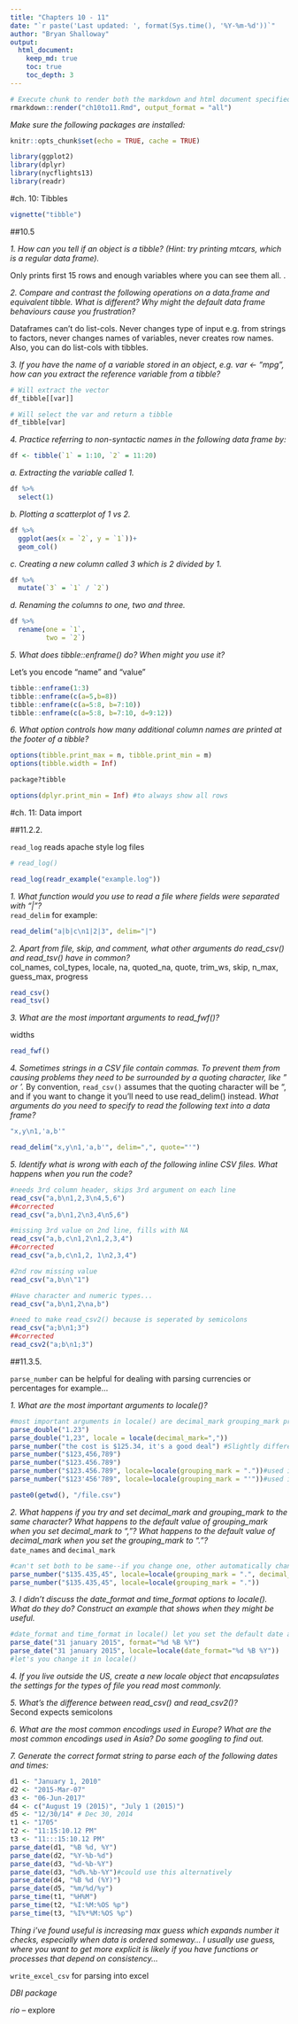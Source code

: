 ```yaml
---
title: "Chapters 10 - 11"
date: "`r paste('Last updated: ', format(Sys.time(), '%Y-%m-%d'))`"
author: "Bryan Shalloway"
output: 
  html_document:
    keep_md: true
    toc: true
    toc_depth: 3
---
```



```r
# Execute chunk to render both the markdown and html document specified in the YAML header.
rmarkdown::render("ch10to11.Rmd", output_format = "all")
```

*Make sure the following packages are installed:*  

```r
knitr::opts_chunk$set(echo = TRUE, cache = TRUE)

library(ggplot2)
library(dplyr)
library(nycflights13)
library(readr)
```

#ch. 10: Tibbles

```r
vignette("tibble")
```


##10.5

*1. How can you tell if an object is a tibble? (Hint: try printing mtcars, which is a regular data frame).*  
  
Only prints first 15 rows and enough variables where you can see them all. .


*2. Compare and contrast the following operations on a data.frame and equivalent tibble. What is different? Why might the default data frame behaviours cause you frustration?*  
  
Dataframes can't do list-cols. Never changes type of input e.g. from strings to factors, never changes names of variables, never creates row names. Also, you can do list-cols with tibbles.  
  

*3. If you have the name of a variable stored in an object, e.g. var <- "mpg", how can you extract the reference variable from a tibble?*  
  
```r
# Will extract the vector
df_tibble[[var]]

# Will select the var and return a tibble
df_tibble[var]
```

*4. Practice referring to non-syntactic names in the following data frame by:*  
  
```r
df <- tibble(`1` = 1:10, `2` = 11:20)

```

*a. Extracting the variable called 1.*  
```r
df %>% 
  select(1)
```
  

*b. Plotting a scatterplot of 1 vs 2.*  
```r
df %>% 
  ggplot(aes(x = `2`, y = `1`))+
  geom_col()
```
 
*c. Creating a new column called 3 which is 2 divided by 1.*  
  
```r
df %>% 
  mutate(`3` = `1` / `2`) 
```

*d. Renaming the columns to one, two and three.*  
```r
df %>% 
  rename(one = `1`,
         two = `2`)

```
  

*5. What does tibble::enframe() do? When might you use it?*  

Let's you encode "name" and "value"
```r
tibble::enframe(1:3)
tibble::enframe(c(a=5,b=8))
tibble::enframe(c(a=5:8, b=7:10))
tibble::enframe(c(a=5:8, b=7:10, d=9:12))
```


*6. What option controls how many additional column names are printed at the footer of a tibble?*  
```r
options(tibble.print_max = n, tibble.print_min = m)
options(tibble.width = Inf)

package?tibble

options(dplyr.print_min = Inf) #to always show all rows
```


#ch. 11: Data import

##11.2.2.  

`read_log` reads apache style log files

```r
# read_log()

read_log(readr_example("example.log"))
```

  
*1. What function would you use to read a file where fields were separated with "|"?*  
`read_delim`  for example:
```r
read_delim("a|b|c\n1|2|3", delim="|")
```
  
  
  
*2. Apart from file, skip, and comment, what other arguments do read_csv() and read_tsv() have in common?*  
col_names, col_types, locale, na, quoted_na, quote, trim_ws, skip, n_max, guess_max, progress  
  
```r
read_csv()
read_tsv()
```

  
*3. What are the most important arguments to read_fwf()?*  

widths
```r
read_fwf()
```

  
*4. Sometimes strings in a CSV file contain commas. To prevent them from causing problems they need to be surrounded by a quoting character, like " or '.* By convention, `read_csv()` assumes that the quoting character will be ", and if you want to change it you'll need to use read_delim() instead. *What arguments do you need to specify to read the following text into a data frame?*
  
```r
"x,y\n1,'a,b'"

read_delim("x,y\n1,'a,b'", delim=",", quote="'")
```



*5. Identify what is wrong with each of the following inline CSV files. What happens when you run the code?*  
  
```r
#needs 3rd column header, skips 3rd argument on each line
read_csv("a,b\n1,2,3\n4,5,6")
##corrected
read_csv("a,b\n1,2\n3,4\n5,6")

#missing 3rd value on 2nd line, fills with NA
read_csv("a,b,c\n1,2\n1,2,3,4")
##corrected
read_csv("a,b,c\n1,2, 1\n2,3,4")

#2nd row missing value
read_csv("a,b\n\"1")

#Have character and numeric types...
read_csv("a,b\n1,2\na,b")

#need to make read_csv2() because is seperated by semicolons
read_csv("a;b\n1;3")
##corrected
read_csv2("a;b\n1;3")
```
  

##11.3.5.

`parse_number` can be helpful for dealing with parsing currencies or percentages for example...

*1. What are the most important arguments to locale()?*  
  
```r
#most important arguments in locale() are decimal_mark grouping_mark probably
parse_double("1.23")
parse_double("1,23", locale = locale(decimal_mark=","))
parse_number("the cost is $125.34, it's a good deal") #Slightly different than book, captures decimal
parse_number("$123,456,789")
parse_number("$123.456.789")
parse_number("$123.456.789", locale=locale(grouping_mark = "."))#used in europe
parse_number("$123'456'789", locale=locale(grouping_mark = "'"))#used in Switzerland

```
  


```r
paste0(getwd(), "/file.csv")
```


*2. What happens if you try and set decimal_mark and grouping_mark to the same character? What happens to the default value of grouping_mark when you set decimal_mark to ","? What happens to the default value of decimal_mark when you set the grouping_mark to "."?*  
`date_names`  and `decimal_mark`
```r
#can't set both to be same--if you change one, other automatically changes
parse_number("$135.435,45", locale=locale(grouping_mark = ".", decimal_mark = ","))
parse_number("$135.435,45", locale=locale(grouping_mark = "."))

```
  

*3. I didn't discuss the date_format and time_format options to locale(). What do they do? Construct an example that shows when they might be useful.*    
```r
#date_format and time_format in locale() let you set the default date and time formats
parse_date("31 january 2015", format="%d %B %Y")
parse_date("31 january 2015", locale=locale(date_format="%d %B %Y")) 
#let's you change it in locale()
```
  

*4. If you live outside the US, create a new locale object that encapsulates the settings for the types of file you read most commonly.*  
  

*5. What's the difference between read_csv() and read_csv2()?*  
Second expects semicolons  

*6. What are the most common encodings used in Europe? What are the most common encodings used in Asia? Do some googling to find out.*  
  
*7. Generate the correct format string to parse each of the following dates and times:*  
```r
d1 <- "January 1, 2010"
d2 <- "2015-Mar-07"
d3 <- "06-Jun-2017"
d4 <- c("August 19 (2015)", "July 1 (2015)")
d5 <- "12/30/14" # Dec 30, 2014
t1 <- "1705"
t2 <- "11:15:10.12 PM"
t3 <- "11:::15:10.12 PM"
parse_date(d1, "%B %d, %Y")
parse_date(d2, "%Y-%b-%d")
parse_date(d3, "%d-%b-%Y")
parse_date(d3, "%d%.%b-%Y")#could use this alternatively
parse_date(d4, "%B %d (%Y)")
parse_date(d5, "%m/%d/%y")
parse_time(t1, "%H%M")
parse_time(t2, "%I:%M:%OS %p")
parse_time(t3, "%I%*%M:%OS %p")
```


*Thing i've found useful is increasing max guess which expands number it checks, especially when data is ordered someway... I usually use guess, where you want to get more explicit is likely if you have functions or processes that depend on consistency...*

`write_excel_csv` for parsing into excel

*DBI package*

*rio* -- explore


